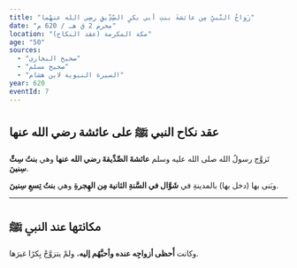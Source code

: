 ```yaml
---
title: "زَواجُ النَّبيِّ مِن عائشةَ بنتِ أبي بكرٍ الصِّدِّيقِ رضِي الله عنهُما"
date: "محرم 2 ق هـ / 620 م"
location: "مكة المكرمة (عقد النكاح)"
age: "50"
sources:
  - "صحيح البخاري"
  - "صحيح مسلم"
  - "السيرة النبوية لابن هشام"
year: 620
eventId: 7
---
```


## عقد نكاح النبي ﷺ على عائشة رضي الله عنها

تَزوَّج رسولُ الله صلى الله عليه وسلم **عائشةَ الصِّدِّيقةَ رضي الله عنها** وهي **بنتُ سِتِّ سِنينَ**.

وبَنى بها (دخل بها) بالمدينةِ في **شَوَّال في السَّنةِ الثانية مِن الهِجرةِ** وهي **بنتُ تِسعِ سِنينَ**.

---

## مكانتها عند النبي ﷺ

وكانت **أَحظى أزواجِه عنده وأحبَّهُم إليه**، ولمْ يتزوَّجْ بِكرًا غيرَها.